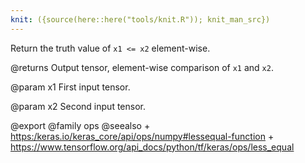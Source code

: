 ```yaml
---
knit: ({source(here::here("tools/knit.R")); knit_man_src})
---
```

Return the truth value of `x1 <= x2` element-wise.

@returns
    Output tensor, element-wise comparison of `x1` and `x2`.

@param x1
First input tensor.

@param x2
Second input tensor.

@export
@family ops
@seealso
+ <https:/keras.io/keras_core/api/ops/numpy#lessequal-function>
+ <https://www.tensorflow.org/api_docs/python/tf/keras/ops/less_equal>
